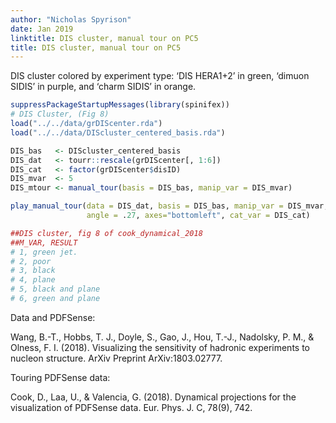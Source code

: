 ```yaml
---
author: "Nicholas Spyrison"
date: Jan 2019
linktitle: DIS cluster, manual tour on PC5
title: DIS cluster, manual tour on PC5
---
```


DIS cluster colored by experiment type: ‘DIS HERA1+2’
in green, ‘dimuon SIDIS’ in purple, and ‘charm SIDIS’ in orange.

```r
suppressPackageStartupMessages(library(spinifex))
# DIS Cluster, (Fig 8)
load("../../data/grDIScenter.rda")
load("../../data/DIScluster_centered_basis.rda")

DIS_bas   <- DIScluster_centered_basis
DIS_dat   <- tourr::rescale(grDIScenter[, 1:6])
DIS_cat   <- factor(grDIScenter$disID)
DIS_mvar  <- 5
DIS_mtour <- manual_tour(basis = DIS_bas, manip_var = DIS_mvar)

play_manual_tour(data = DIS_dat, basis = DIS_bas, manip_var = DIS_mvar, 
                 angle = .27, axes="bottomleft", cat_var = DIS_cat)

##DIS cluster, fig 8 of cook_dynamical_2018
##M_VAR, RESULT
# 1, green jet.
# 2, poor
# 3, black
# 4, plane
# 5, black and plane
# 6, green and plane
```

Data and PDFSense:

Wang, B.-T., Hobbs, T. J., Doyle, S., Gao, J., Hou, T.-J., Nadolsky, P. M., & Olness, F. I. (2018). Visualizing the sensitivity of hadronic experiments to nucleon structure. ArXiv Preprint ArXiv:1803.02777.

Touring PDFSense data:

Cook, D., Laa, U., & Valencia, G. (2018). Dynamical projections for the visualization of PDFSense data. Eur. Phys. J. C, 78(9), 742.
